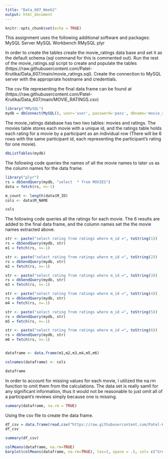 ---
title: "Data_607_Week2"
output: html_document
---

```{r setup, include=FALSE}
knitr::opts_chunk$set(echo = TRUE)
```

This assignment uses the following additional software and packages:
MySQL Server
MySQL Workbench
RMySQL
plyr

In order to create the tables create the movie_ratings data base and set it as the default schema (sql command for this is commented out). Run the rest of the movie_ratings.sql script to create and populate the tables (https://raw.githubusercontent.com/Patel-Krutika/Data_607/main/movie_ratings.sql).
Create the connection to MySQL server with the appropriate hostname and credentials.

The csv file representing the final data frame can be found at (https://raw.githubusercontent.com/Patel-Krutika/Data_607/main/MOVIE_RATINGS.csv)

```{r Datbase Connection}
library("RMySQL")
mydb = dbConnect(MySQL(), user='user', password='pass', dbname='movie_ratings', host='localhost')
```

The movie_ratings database has two two tables: movies and ratings. The movies table stores each movie with a unique id, and the ratings table holds each rating for a movie by a participant as an individual row (There will be 6 rows with the same participant id, each representing the participant's rating for one movie).

```{r DB Tables}
dbListTables(mydb)
```

The following code queries the names of all the movie names to later us as the column names for the data frame.

```{r Movies}
library("plyr")
rs = dbSendQuery(mydb, "select  * from MOVIES")
data = fetch(rs, n=-1)

m_count <- length(data$M_ID)
cols <- data$M_NAME

cols
```

The following code queries all the ratings for each movie. The 6 results are added to the final data frame, and the column names set the the movie names extracted above.

```{r Ratings}
str <- paste("select rating from ratings where m_id =", toString(1))
rs = dbSendQuery(mydb, str)
m1 = fetch(rs, n=-1)

str <- paste("select rating from ratings where m_id =", toString(2))
rs = dbSendQuery(mydb, str)
m2 = fetch(rs, n=-1)

str <- paste("select rating from ratings where m_id =", toString(3))
rs = dbSendQuery(mydb, str)
m3 = fetch(rs, n=-1)

str <- paste("select rating from ratings where m_id =", toString(4))
rs = dbSendQuery(mydb, str)
m4 = fetch(rs, n=-1)

str <- paste("select rating from ratings where m_id =", toString(5))
rs = dbSendQuery(mydb, str)
m5 = fetch(rs, n=-1)

str <- paste("select rating from ratings where m_id =", toString(6))
rs = dbSendQuery(mydb, str)
m6 = fetch(rs, n=-1)


dataframe <- data.frame(m1,m2,m3,m4,m5,m6)

colnames(dataframe) <- cols

dataframe
```
In order to account for missing values for each movie, I utilized the na.rm function to omit them from the calculations. The data set is really samll for any significant information, thus it would not be reasonable to just omit all of a participant's reviews simply because one is missing.

```{r Summary}


summary(dataframe, na.rm = TRUE)
```
Using the csv file to create the data frame.

```{r csv}
df_csv = data.frame(read.csv("https://raw.githubusercontent.com/Patel-Krutika/Data_607/main/MOVIE_RATINGS.csv"))
df_csv

summary(df_csv)
```

```{r Data Visulization}
colMeans(dataframe, na.rm=TRUE)
barplot(colMeans(dataframe, na.rm=TRUE), las=3, space = .5, col= c("Grey", "Yellow", "Red", "Lightblue", "Brown", "Green"))
```

